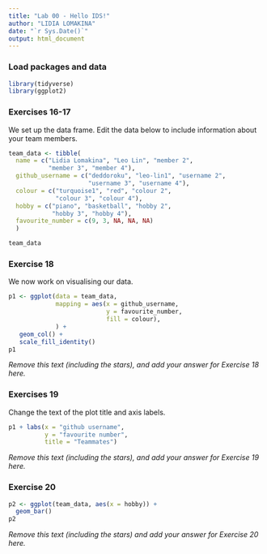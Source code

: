 ```yaml
---
title: "Lab 00 - Hello IDS!"
author: "LIDIA LOMAKINA"
date: "`r Sys.Date()`"
output: html_document
---
```


### Load packages and data

```r
library(tidyverse) 
library(ggplot2)
```

### Exercises 16-17

We set up the data frame. Edit the data below to include information about your team members.

```r
team_data <- tibble(
  name = c("Lidia Lomakina", "Leo Lin", "member 2", 
           "member 3", "member 4"),
  github_username = c("deddoroku", "leo-lin1", "username 2", 
                      "username 3", "username 4"), 
  colour = c("turquoise1", "red", "colour 2", 
             "colour 3", "colour 4"),
  hobby = c("piano", "basketball", "hobby 2", 
            "hobby 3", "hobby 4"),
  favourite_number = c(9, 3, NA, NA, NA)
  )

team_data
```

### Exercise 18

We now work on visualising our data. 

```r
p1 <- ggplot(data = team_data, 
             mapping = aes(x = github_username, 
                           y = favourite_number,
                           fill = colour), 
             ) +
   geom_col() +
   scale_fill_identity()
p1
```


*Remove this text (including the stars), and add your answer for Exercise 18 here.*

### Exercises 19

Change the text of the plot title and axis labels.

```r
p1 + labs(x = "github username", 
          y = "favourite number",
          title = "Teammates")
```

*Remove this text (including the stars), and add your answer for Exercise 19 here.*

### Exercise 20

```r
p2 <- ggplot(team_data, aes(x = hobby)) +
  geom_bar()
p2
```

*Remove this text (including the stars) and add your answer for Exercise 20 here.*
